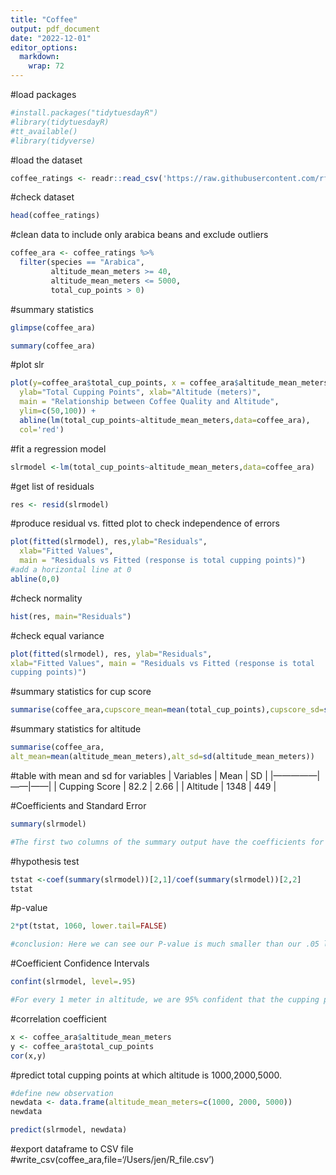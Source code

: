 ```yaml
---
title: "Coffee"
output: pdf_document
date: "2022-12-01"
editor_options: 
  markdown: 
    wrap: 72
---
```


#load packages
```r
#install.packages("tidytuesdayR") 
#library(tidytuesdayR) 
#tt_available()
#library(tidyverse)
```


#load the dataset 
```r
coffee_ratings <- readr::read_csv('https://raw.githubusercontent.com/rfordatascience/tidytuesday/master/data/2020/2020-07-07/coffee_ratings.csv')
```

#check dataset
```r
head(coffee_ratings)
```

#clean data to include only arabica beans and exclude outliers
```r
coffee_ara <- coffee_ratings %>% 
  filter(species == "Arabica", 
         altitude_mean_meters >= 40, 
         altitude_mean_meters <= 5000,
         total_cup_points > 0)
```


#summary statistics

```r
glimpse(coffee_ara)
```

```r
summary(coffee_ara)
```

#plot slr 
```r
plot(y=coffee_ara$total_cup_points, x = coffee_ara$altitude_mean_meters,
  ylab="Total Cupping Points", xlab="Altitude (meters)", 
  main = "Relationship between Coffee Quality and Altitude", 
  ylim=c(50,100)) +
  abline(lm(total_cup_points~altitude_mean_meters,data=coffee_ara),
  col='red')
```


#fit a regression model 
```r
slrmodel <-lm(total_cup_points~altitude_mean_meters,data=coffee_ara)
```

#get list of residuals 
```r
res <- resid(slrmodel)
```

#produce residual vs. fitted plot to check independence of errors
```r
plot(fitted(slrmodel), res,ylab="Residuals", 
  xlab="Fitted Values", 
  main = "Residuals vs Fitted (response is total cupping points)")
#add a horizontal line at 0 
abline(0,0)
```

#check normality 
```r
hist(res, main="Residuals")
```


#check equal variance 
```r
plot(fitted(slrmodel), res, ylab="Residuals",
xlab="Fitted Values", main = "Residuals vs Fitted (response is total
cupping points)")
```


#summary statistics for cup score
```r
summarise(coffee_ara,cupscore_mean=mean(total_cup_points),cupscore_sd=sd(total_cup_points))
```

#summary statistics for altitude 
```r
summarise(coffee_ara,
alt_mean=mean(altitude_mean_meters),alt_sd=sd(altitude_mean_meters))
```


#table with mean and sd for variables
| Variables     | Mean | SD   |
|---------------|------|------|
| Cupping Score | 82.2 | 2.66 |
| Altitude      | 1348 | 449  |


#Coefficients and Standard Error 
```r
summary(slrmodel)

#The first two columns of the summary output have the coefficients for the slope and intercept as well as their standard errors. This is the easiest way to find this information as it is all in one spot. These coefficients will help make the linear equation and the standard errors show how much error there is in a certain variable.
```

#hypothesis test 
```r
tstat <-coef(summary(slrmodel))[2,1]/coef(summary(slrmodel))[2,2] 
tstat
```

#p-value 
```r
2*pt(tstat, 1060, lower.tail=FALSE)

#conclusion: Here we can see our P-value is much smaller than our .05 level of significance so this tells us to reject our null hypothesis and that our predictor variable of altitude has a significant relationship with our response variable of cupping points. This also means that our interpretation of our slope was correct.
```


#Coefficient Confidence Intervals 
```r
confint(slrmodel, level=.95)

#For every 1 meter in altitude, we are 95% confident that the cupping points increase between 0.0006566442 to 0.00135904 points.
```


#correlation coefficient 
```r
x <- coffee_ara$altitude_mean_meters
y <- coffee_ara$total_cup_points
cor(x,y)
```

#predict total cupping points at which altitude is 1000,2000,5000.
```r
#define new observation
newdata <- data.frame(altitude_mean_meters=c(1000, 2000, 5000))
newdata

predict(slrmodel, newdata)
```


#export dataframe to CSV file
#write_csv(coffee_ara,file='/Users/jen/R_file.csv')